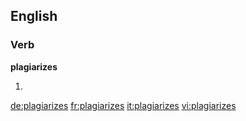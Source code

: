 ==English==

===Verb===
'''plagiarizes'''

# {{third-person singular of|[[plagiarize]]}}

[[de:plagiarizes]]
[[fr:plagiarizes]]
[[it:plagiarizes]]
[[vi:plagiarizes]]